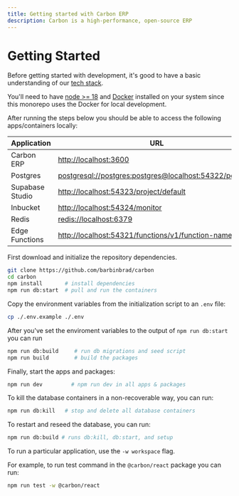 ```yaml
---
title: Getting started with Carbon ERP
description: Carbon is a high-performance, open-source ERP
---
```


# Getting Started

Before getting started with development, it's good to have a basic understanding of our [tech stack](/docs/tech-stack).

You'll need to have [node >= 18](https://docs.npmjs.com/downloading-and-installing-node-js-and-npm) and [Docker](https://docs.docker.com/desktop/install/mac-install/) installed on your system since this monorepo uses the Docker for local development.

After running the steps below you should be able to access the following apps/containers locally:

| Application     | URL                                                                                                                |
| --------------- | ------------------------------------------------------------------------------------------------------------------ |
| Carbon ERP      | [http://localhost:3600](http://localhost:3600)                                                                     |
| Postgres        | [postgresql://postgres:postgres@localhost:54322/postgres](postgresql://postgres:postgres@localhost:54322/postgres) |
| Supabase Studio | [http://localhost:54323/project/default](http://localhost:54323/project/default)                                   |
| Inbucket        | [http://localhost:54324/monitor](http://localhost:54324/monitor)                                                   |
| Redis           | [redis://localhost:6379](redis://localhost:6379)                                                                   |
| Edge Functions  | [http://localhost:54321/functions/v1/function-name](http://localhost:54321/functions/v1/function-name)             |

First download and initialize the repository dependencies.

```bash
git clone https://github.com/barbinbrad/carbon
cd carbon
npm install       # install dependencies
npm run db:start  # pull and run the containers
```

Copy the environment variables from the initialization script to an `.env` file:

```bash
cp ./.env.example ./.env
```

After you've set the enviroment variables to the output of `npm run db:start` you can run

```bash
npm run db:build     # run db migrations and seed script
npm run build        # build the packages
```

Finally, start the apps and packages:

```bash
npm run dev         # npm run dev in all apps & packages
```

To kill the database containers in a non-recoverable way, you can run:

```bash
npm run db:kill   # stop and delete all database containers
```

To restart and reseed the database, you can run:

```bash
npm run db:build # runs db:kill, db:start, and setup
```

To run a particular application, use the `-w workspace` flag.

For example, to run test command in the `@carbon/react` package you can run:

```bash
npm run test -w @carbon/react
```
